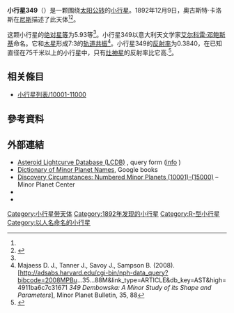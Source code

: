 {{Infobox planet
 | minorplanet     = yes
 | name            = 349 Dembowska
 | background      = #D6D6D6
 | image = 
 | image_size      = 
 | caption         =
 | discovery_ref   =  <ref name="MPC-object" />
 | discoverer      = [[奧古斯特·卡洛斯|奧古斯特·卡洛斯]]
 | discovery_site  = [[尼斯|尼斯]]
 | discovered      = 1892年12月9日
 | mpc_name        = 349 Dembowska
 | alt_names       = 349 Dembowska
 | pronounced      = 
 | named_after     = <ref name="MPC-object" />
 | mp_category     = [[主帶小行星|主帶小行星]] <ref name="MPC-object" /><ref name="jpldata" />
 | orbit_ref       = <ref name="a">[http://ssd.jpl.nasa.gov/sbdb.cgi?sstr=349 349] {{Wayback|url=http://ssd.jpl.nasa.gov/sbdb.cgi?sstr=349 |date=20210128113628 }}，小行星數據庫瀏覽器（JPL Small-Body Database Browser）－[[美国国家航空航天局|美国国家航空航天局]]喷气推进实验室</ref>
 | epoch           = 2018-03-23.0（[[儒略日|JD]] 2458200.5）
 | uncertainty     = 0
 | observation_arc = 
 | aphelion = {{convert|3.191|AU|km|3|abbr=on|lk=out}}
 | perihelion      = {{convert|2.6562140|AU|km|3|abbr=on}}
 | semimajor       = 2.9237258
 | eccentricity    = 0.0914969
 | period          = 5.0[[儒略年|yr]]
 | mean_anomaly    = 65.37982[[度|°]]
 | mean_motion     = {{Deg2DMS|0.19715100|sup=ms}} / day
 | inclination     = 8.24600
 | asc_node        = 32.34867°
 | arg_peri        = 345.99277
 | mean_diameter   = 
 | rotation        = 
 | albedo          =
 | spectral_type   =
 | abs_magnitude   = 5.93<ref name="jpldata" />
}}
'''小行星349'''（{{lang-en|349 Dembowska}}）是一颗围绕[[太阳|太阳]][[公转|公转]]的[[小行星|小行星]]。1892年12月9日，奧古斯特·卡洛斯在[[尼斯|尼斯]]描述了此天体<ref name="a" /><ref>{{cite news|title=小行星列表|url=http://cfa-www.harvard.edu/iau/lists/NumberedMPs.txt|accessdate=2018-10-19|newspaper=哈佛大学|archive-date=2008-05-17|archive-url=https://web.archive.org/web/20080517010638/http://cfa-www.harvard.edu/iau/lists/NumberedMPs.txt|dead-url=no}}</ref>。

这颗小行星的[[绝对星等|绝对星等]]为5.93等<ref name="a" />。小行星349以意大利天文学家[[艾尔科雷·邓鲍斯基|艾尔科雷·邓鲍斯基]]命名。它和[[木星|木星]]形成7:3的[[轨道共振|轨道共振]]<ref name=majaess2008>Majaess D. J., Tanner J., Savoy J., Sampson B. (2008). [http://adsabs.harvard.edu/cgi-bin/nph-data_query?bibcode=2008MPBu...35...88M&link_type=ARTICLE&db_key=AST&high=4911ba6c7c31671 ''349 Dembowska: A Minor Study of its Shape and Parameters''], Minor Planet Bulletin, 35, 88</ref>。小行星349的[[反射率|反射率]]为0.3840，在已知直径在75千米以上的小行星中，只有[[灶神星|灶神星]]的反射率比它高.<ref name=albedo>{{cite web
 |title=Asteroid Albedos (JPG) 
 |publisher=[http://ssd.jpl.nasa.gov/sbdb_query.cgi JPL Small-Body Database Search Engine] 
 |url=http://home.comcast.net/~kpheider/albedo.jpg 
 |accessdate=2008-05-02 
 |archiveurl=https://archive.is/20120529114844/http://home.comcast.net/~kpheider/albedo.jpg 
 |archivedate=2012-05-29 
 |deadurl=yes 
}}</ref>。

== 相关條目 ==
*[[小行星列表/10001-11000|小行星列表/10001-11000]]

== 參考資料 ==
{{reflist|refs=

<ref name="jpldata">{{cite web
 |type         = 2018-01-26 last obs.
 |title        = JPL Small-Body Database Browser:349 Dembowska-349 Dembowska
 |url          = https://ssd.jpl.nasa.gov/sbdb.cgi?sstr=349
 |publisher    = [[Jet_Propulsion_Laboratory|Jet Propulsion Laboratory]]
 |accessdate   = 28 March 2018
 |archive-date = 2021-01-28
 |archive-url  = https://web.archive.org/web/20210128113628/https://ssd.jpl.nasa.gov/sbdb.cgi?sstr=349
 |dead-url     = no
}}</ref>

<ref name="MPC-object">{{cite web
  |title      = 349 Dembowska
  |work      = Minor Planet Center
  |url      = https://www.minorplanetcenter.net/db_search/show_object?object_id=349
  |accessdate      = 28 March 2018
  |archive-date      = 2016-03-04
  |archive-url      = https://web.archive.org/web/20160304110831/http://minorplanetcenter.net/db_search/show_object?object_id=349
  |dead-url      = no
  }}</ref>

}}

==  外部連結 ==
* [http://www.minorplanet.info/PHP/lcdbsummaryquery.php Asteroid Lightcurve Database (LCDB)] {{Wayback|url=http://www.minorplanet.info/PHP/lcdbsummaryquery.php |date=20171210173955 }}, query form ([http://www.minorplanet.info/lightcurvedatabase.html info] {{Wayback|url=http://www.minorplanet.info/lightcurvedatabase.html |date=20171216050541 }})
* [https://books.google.com/books?id=aeAg1X7afOoC&pg Dictionary of Minor Planet Names], Google books
* [http://www.minorplanetcenter.net/iau/lists/NumberedMPs010001.html Discovery Circumstances: Numbered Minor Planets (10001)-(15000)] {{Wayback|url=http://www.minorplanetcenter.net/iau/lists/NumberedMPs010001.html |date=20180612162317 }} – Minor Planet Center
* {{AstDys|349}}
* {{JPL small body}}

{{Minor Planet Number|[[小行星348|小行星348]]|[[小行星350|小行星350]]}}
{{小天体}}

[[Category:小行星带天体|Category:小行星带天体]]
[[Category:1892年发现的小行星|Category:1892年发现的小行星]]
[[Category:R-型小行星|Category:R-型小行星]]
[[Category:以人名命名的小行星|Category:以人名命名的小行星]]